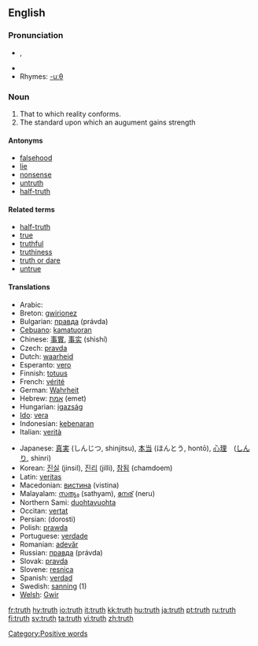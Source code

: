 ==English==

{{rank|around|black|lady|414|truth|turn|hold|cause}}

===Pronunciation===
*{{IPA|/tɹuːθ/}}, {{SAMPA|/tru:T/}}
*{{audio|en-us-truth.ogg|Audio (US)}}
*Rhymes: [[Rhymes:English:-uːθ|-uːθ]]

===Noun===
{{en-noun}}

# That to which reality conforms.
# The standard upon which an augument gains strength

====Antonyms====
*[[falsehood]]
*[[lie]]
*[[nonsense]]
*[[untruth]]
*[[half-truth]]

====Related terms====
*[[half-truth]]
*[[true]]
*[[truthful]]
*[[truthiness]]
*[[truth or dare]]
*[[untrue]]

====Translations====
{{top}}
*Arabic: {{ARchar|[[صدق]]}} {{IPAchar|(ʂeɖq)}} {{m}}
*Breton: [[gwirionez]] {{f}}
*Bulgarian: [[правда]] (právda) {{f}}
*[[Cebuano]]: [[kamatuoran]]
*Chinese: [[事實]], [[事实]] (shìshí)
*Czech: [[pravda]]
*Dutch: [[waarheid]] {{f}}
*Esperanto: [[vero]]
*Finnish: [[totuus]]
*French: [[vérité]] {{f}}
*German: [[Wahrheit]] {{f}}
*Hebrew: [[אמת]] (emet) {{f}}
*Hungarian: [[igazság]]
*[[Ido]]: [[vera]]
*Indonesian: [[kebenaran]]
*Italian: [[verità]] {{f}}
{{mid}}
*Japanese: [[真実]] (しんじつ, shinjitsu), [[本当]] (ほんとう, hontō), [[心理]]　([[しんり]], shinri)
*Korean: [[진실]] (jinsil), [[진리]] (jilli), [[참됨]] (chamdoem)
*Latin: [[veritas]] {{f}}
*Macedonian: [[вистина]] (vistina) {{f}}
*Malayalam: [[സത്യം]] (sathyam), [[നേര്]] (neru)
*Northern Sami: [[duohtavuohta]]
*Occitan: [[vertat]] {{f}}
*Persian: {{FAchar|[[درستی]]}} (dorosti)
*Polish: [[prawda]] {{f}}
*Portuguese: [[verdade]] {{f}}
*Romanian: [[adevăr]] {{n}}
*Russian: [[правда]] (právda) {{f}}
*Slovak: [[pravda]] {{f}}
*Slovene: [[resnica]] {{f}}
*Spanish: [[verdad]] {{f}}
*Swedish: [[sanning]] (1)
*[[Welsh]]: [[Gwir]]
{{bottom}}

[[Category:Positive words]]

[[fr:truth]]
[[hy:truth]]
[[io:truth]]
[[it:truth]]
[[kk:truth]]
[[hu:truth]]
[[ja:truth]]
[[pt:truth]]
[[ru:truth]]
[[fi:truth]]
[[sv:truth]]
[[ta:truth]]
[[vi:truth]]
[[zh:truth]]